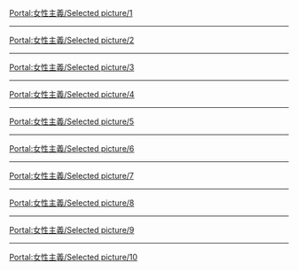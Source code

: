 {{Portal:女性主義/box-header|特色图片|Portal:女性主義/Selected_picture|}}

[[Portal:女性主義/Selected_picture/1|Portal:女性主義/Selected picture/1]]
{{Portal:女性主義/Selected picture/1}}
----
[[Portal:女性主義/Selected_picture/2|Portal:女性主義/Selected picture/2]]
{{Portal:女性主義/Selected picture/2}}
----
[[Portal:女性主義/Selected_picture/3|Portal:女性主義/Selected picture/3]]
{{Portal:女性主義/Selected picture/3}}
----
[[Portal:女性主義/Selected_picture/4|Portal:女性主義/Selected picture/4]]
{{Portal:女性主義/Selected picture/4}}
----
[[Portal:女性主義/Selected_picture/5|Portal:女性主義/Selected picture/5]]
{{Portal:女性主義/Selected picture/5}}
----
[[Portal:女性主義/Selected_picture/6|Portal:女性主義/Selected picture/6]]
{{Portal:女性主義/Selected picture/6}}
----
[[Portal:女性主義/Selected_picture/7|Portal:女性主義/Selected picture/7]]
{{Portal:女性主義/Selected picture/7}}
----
[[Portal:女性主義/Selected_picture/8|Portal:女性主義/Selected picture/8]]
{{Portal:女性主義/Selected picture/8}}
----
[[Portal:女性主義/Selected_picture/9|Portal:女性主義/Selected picture/9]]
{{Portal:女性主義/Selected picture/9}}
----
[[Portal:女性主義/Selected_picture/10|Portal:女性主義/Selected picture/10]]
{{Portal:女性主義/Selected picture/10}}

{{Portal:女性主義/box-footer|}}

[[Category:女性主義主題|{{SUBPAGENAME}}]]